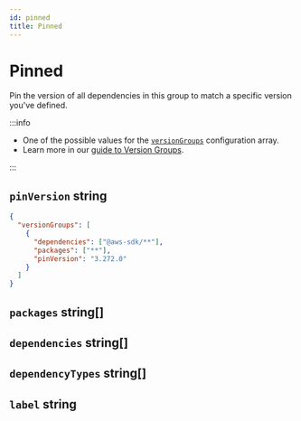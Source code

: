 ```yaml
---
id: pinned
title: Pinned
---
```



# Pinned

Pin the version of all dependencies in this group to match a specific version you've defined.

:::info

- One of the possible values for the [`versionGroups`](../version-groups.mdx) configuration array.
- Learn more in our [guide to Version Groups](../../guide/version-groups.mdx).

:::

## `pinVersion` string

<Pills required />

```json title="Ensure AWS dependencies always have the same version"
{
  "versionGroups": [
    {
      "dependencies": ["@aws-sdk/**"],
      "packages": ["**"],
      "pinVersion": "3.272.0"
    }
  ]
}
```

## `packages` string[]

<Packages />

## `dependencies` string[]

<Dependencies />

## `dependencyTypes` string[]

<DependencyTypes />

## `label` string

<Label />
